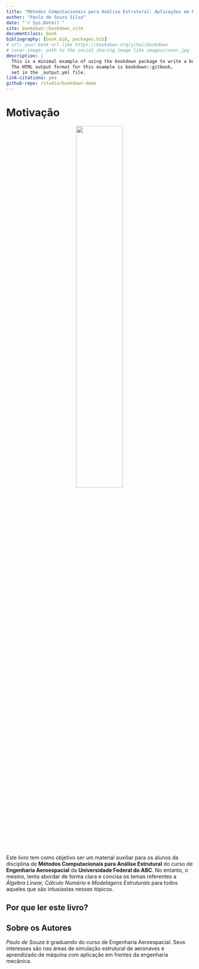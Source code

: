 ```yaml
--- 
title: "Métodos Computacionais para Análise Estrutural: Aplicações em Python e Octave"
author: "Paulo de Souza Silva"
date: "`r Sys.Date()`"
site: bookdown::bookdown_site
documentclass: book
bibliography: [book.bib, packages.bib]
# url: your book url like https://bookdown.org/yihui/bookdown
# cover-image: path to the social sharing image like images/cover.jpg
description: |
  This is a minimal example of using the bookdown package to write a book.
  The HTML output format for this example is bookdown::gitbook,
  set in the _output.yml file.
link-citations: yes
github-repo: rstudio/bookdown-demo
---
```


# Motivação {-}
<center>
  <img src="Capa-Livro.png" width=50%>
</center>

<!-- ![    ](Capa-Livro.png) -->

Este livro tem como objetivo ser um material auxiliar para os alunos da disciplina de **Métodos Computacionais para Análise Estrutural** do curso de **Engenharia Aeroespacial** da **Universidade Federal do ABC**. No entanto, o mesmo, tenta abordar de forma clara e concisa os temas referentes a *Álgebra Linear, Cálculo Numério* e *Modelagens Estruturais* para todos aqueles que são intusiastas nesses tópicos.

## Por que ler este livro? {-}


## Sobre os Autores {-}
*Paulo de Souza* é graduando do curso de Engenharia Aeroespacial. Seus interesses são nas áreas de simulação estrutural de aeronaves e aprendizado de máquina com aplicação em frentes da engenharia mecânica.
